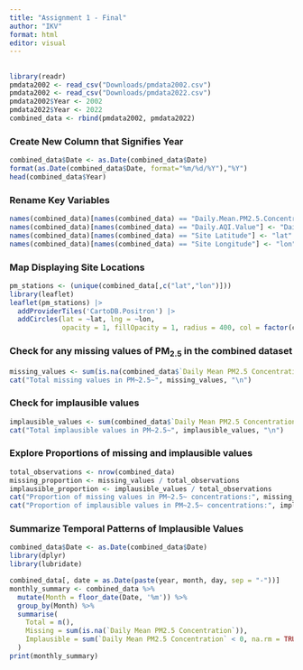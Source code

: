 ```yaml
---
title: "Assignment 1 - Final"
author: "IKV"
format: html
editor: visual
---
```


## 
```r
library(readr)
pmdata2002 <- read_csv("Downloads/pmdata2002.csv")
pmdata2002 <- read_csv("Downloads/pmdata2022.csv")
pmdata2002$Year <- 2002
pmdata2022$Year <- 2022
combined_data <- rbind(pmdata2002, pmdata2022)
```
### Create New Column that Signifies Year
```r
combined_data$Date <- as.Date(combined_data$Date)
format(as.Date(combined_data$Date, format="%m/%d/%Y"),"%Y")
head(combined_data$Year)
```

### Rename Key Variables
```r
names(combined_data)[names(combined_data) == "Daily.Mean.PM2.5.Concentration"] <- "Daily_PM2.5"
names(combined_data)[names(combined_data) == "Daily.AQI.Value"] <- "Daily_AQI"
names(combined_data)[names(combined_data) == "Site Latitude"] <- "lat"
names(combined_data)[names(combined_data) == "Site Longitude"] <- "lon"
```

### Map Displaying Site Locations
```r
pm_stations <- (unique(combined_data[,c("lat","lon")]))  
library(leaflet)
leaflet(pm_stations) |> 
  addProviderTiles('CartoDB.Positron') |> 
  addCircles(lat = ~lat, lng = ~lon,
             opacity = 1, fillOpacity = 1, radius = 400, col = factor(combined_data$Year))
```

### Check for any missing values of PM~2.5~ in the combined dataset
```r
missing_values <- sum(is.na(combined_data$`Daily Mean PM2.5 Concentration`))
cat("Total missing values in PM~2.5~", missing_values, "\n")
```

### Check for implausible values
```r
implausible_values <- sum(combined_data$`Daily Mean PM2.5 Concentration` < 0, na.rm = TRUE)
cat("Total implausible values in PM~2.5~", implausible_values, "\n")

```

### Explore Proportions of missing and implausible values
```r
total_observations <- nrow(combined_data)
missing_proportion <- missing_values / total_observations
implausible_proportion <- implausible_values / total_observations
cat("Proportion of missing values in PM~2.5~ concentrations:", missing_proportion, "\n")
cat("Proportion of implausible values in PM~2.5~ concentrations:", implausible_proportion, "\n")
```

### Summarize Temporal Patterns of Implausible Values
```r
combined_data$Date <- as.Date(combined_data$Date)
library(dplyr)
library(lubridate)

combined_data[, date = as.Date(paste(year, month, day, sep = "-"))]
monthly_summary <- combined_data %>%
  mutate(Month = floor_date(Date, '%m')) %>%
  group_by(Month) %>%
  summarise(
    Total = n(),
    Missing = sum(is.na(`Daily Mean PM2.5 Concentration`)),
    Implausible = sum(`Daily Mean PM2.5 Concentration` < 0, na.rm = TRUE)
  )
print(monthly_summary)
```
